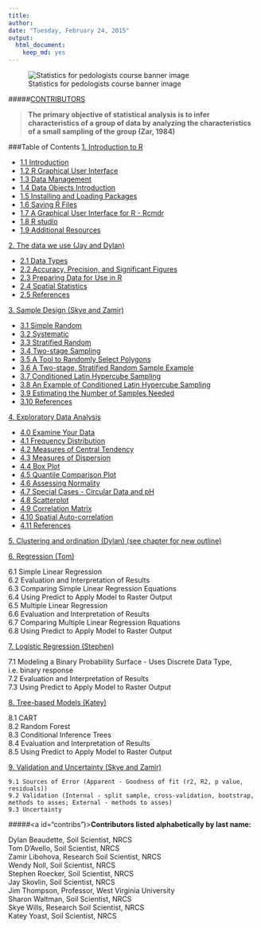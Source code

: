 ---
title: 
author:
date: "Tuesday, February 24, 2015"
output:
  html_document:
    keep_md: yes
---
![Statistics for pedologists course banner image](logo.jpg)  

#####[CONTRIBUTORS](#contribs)

> **The primary objective of statistical analysis is to infer characteristics of a group of data by analyzing the characteristics of a small sampling of the group (Zar, 1984)**


 
###Table of Contents
<a href="chapter_1.html">1. Introduction to R</a>  

 * <a href="chapter_1.html#intro">1.1 Introduction</a>    
 * <a href="chapter_1.html#gui">1.2 R Graphical User Interface</a>  
 * <a href="chapter_1.html#datamanagement">1.3 Data Management</a>  
 * <a href="chapter_1.html#dataobjects">1.4 Data Objects Introduction</a>  
 * <a href="chapter_1.html#packages">1.5 Installing and Loading Packages</a>  
 * <a href="chapter_1.html#saving">1.6 Saving R Files</a>  
 * <a href="chapter_1.html#cmdr">1.7 A Graphical User Interface for R - Rcmdr</a>    
 * <a href="chapter_1.html#studio">1.8 R studio</a> 
 * <a href="chapter_1.html#additional">1.9 Additional Resources</a>   

<a href="chapter_2.html">2. The data we use (Jay and Dylan)</a>  

 *  <a href="chapter_2.html#datatype">2.1 Data Types</a>    
 *  <a href="chapter_2.html#acc">2.2 Accuracy, Precision, and Significant Figures</a>     
 *  <a href="chapter_2.html#data">2.3 Preparing Data for Use in R</a>   
 * <a href="chapter_2.html#tools">2.4 Spatial Statistics</a>       
 *  <a href="chapter_2.html#ref">2.5 References</a>  

<a href="chapter_3.html">3. Sample Design (Skye and Zamir)</a>  

 * <a href="chapter_3.html#rand">3.1 Simple Random</a>  
 * <a href="chapter_3.html#sys">3.2 Systematic</a>  
 * <a href="chapter_3.html#strat">3.3 Stratified Random</a>  
 * <a href="chapter_3.html#two">3.4 Two-stage Sampling</a>  
 * <a href="chapter_3.html#tools">3.5 A Tool to Randomly Select Polygons</a>  
 * <a href="chapter_3.html#ex1">3.6 A Two-stage, Stratified Random Sample Example</a>  
 * <a href="chapter_3.html#clhs">3.7 Conditioned Latin Hypercube Sampling</a>  
 * <a href="chapter_3.html#ex2">3.8 An Example of Conditioned Latin Hypercube Sampling</a>  
 * <a href="chapter_3.html#sampnum">3.9 Estimating the Number of Samples Needed</a>  
 * <a href="chapter_3.html#ref">3.10 References</a>

<a href="chapter_4.html">4. Exploratory Data Analysis</a>  

 * <a href="chapter_4.html#exam">  4.0 Examine Your Data</a>
 * <a href="chapter_4.html#freq">  4.1 Frequency Distribution</a>   	
 * <a href="chapter_4.html#cent">  4.2 Measures of Central Tendency</a>      
 * <a href="chapter_4.html#disp">  4.3 Measures of Dispersion</a>      
 * <a href="chapter_4.html#box">  4.4 Box Plot</a>     
 * <a href="chapter_4.html#qq">  4.5 Quantile Comparison Plot</a>     
 * <a href="chapter_4.html#norm">  4.6 Assessing Normality</a>     	
 * <a href="chapter_4.html#circ">  4.7 Special Cases - Circular Data and pH</a>     
 * <a href="chapter_4.html#scat">  4.8 Scatterplot</a>     
 * <a href="chapter_4.html#corr">  4.9 Correlation Matrix</a>     
 * <a href="chapter_4.html#auto">  4.10 Spatial Auto-correlation</a>    
 * <a href="chapter_4.html#ref">  4.11 References</a>   

<a href="http://ncss-tech.github.io/stats_for_soil_survey/clustering_and_ordination.html">5. Clustering and ordination (Dylan)  (see chapter for new outline)</a>

<a href="chapter_6.html">6. Regression (Tom)</a>   

 6.1 Simple Linear Regression  
 6.2 Evaluation and Interpretation of Results  
 6.3 Comparing Simple Linear Regression Equations  
 6.4 Using Predict to Apply Model to Raster Output  
 6.5 Multiple Linear Regression  
 6.6 Evaluation and Interpretation of Results  
 6.7 Comparing Multiple Linear Regression Rquations  
 6.8 Using Predict to Apply Model to Raster Output  

<a href="chapter_7.html">7. Logistic Regression (Stephen)</a>

  7.1 Modeling a Binary Probability Surface - Uses Discrete Data Type, i.e. binary response  
  7.2 Evaluation and Interpretation of Results  
  7.3 Using Predict to Apply Model to Raster Output   

<a href="chapter_8.html">8. Tree-based Models (Katey)</a>

  8.1 CART<br>
  8.2 Random Forest<br>
  8.3 Conditional Inference Trees<br>
  8.4 Evaluation and Interpretation of Results <br>
  8.5 Using Predict to Apply Model to Raster Output  
  
<a href="chapter_9.html">9. Validation and Uncertainty (Skye and Zamir)</a>

	9.1 Sources of Error (Apparent - Goodness of fit (r2, R2, p value, residuals)) 
	9.2 Validation (Internal - split sample, cross-validation, bootstrap, methods to asses; External - methods to asses)
	9.3 Uncertainty
  


#####<a id="contribs")></a>**Contributors listed alphabetically by last name:**  

Dylan Beaudette, Soil Scientist, NRCS  
Tom D'Avello, Soil Scientist, NRCS  
Zamir Libohova, Research Soil Scientist, NRCS  
Wendy Noll, Soil Scientist, NRCS  
Stephen Roecker, Soil Scientist, NRCS  
Jay Skovlin, Soil Scientist, NRCS  
Jim Thompson, Professor, West Virginia University  
Sharon Waltman, Soil Scientist, NRCS  
Skye Wills, Research Soil Scientist, NRCS  
Katey Yoast, Soil Scientist, NRCS  
